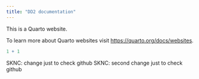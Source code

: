 ```yaml
---
title: "DD2 documentation"
---
```


This is a Quarto website.

To learn more about Quarto websites visit <https://quarto.org/docs/websites>.

```r
1 + 1
```

SKNC: change just to check github SKNC: second change just to check github
